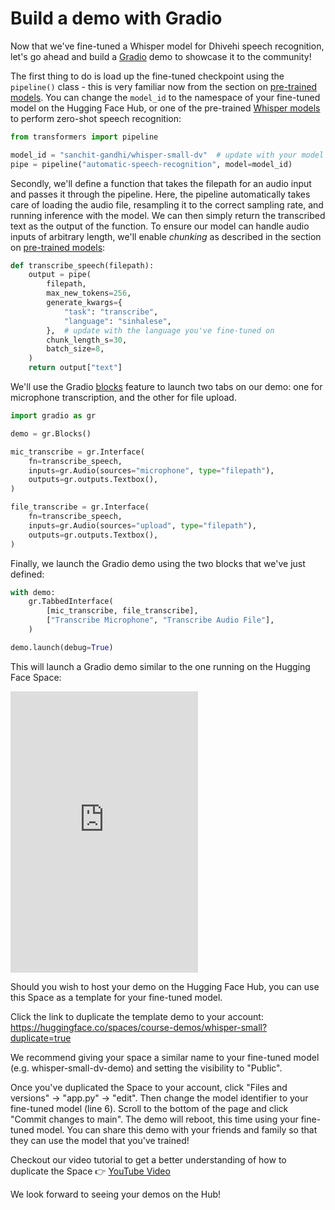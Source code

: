 # Build a demo with Gradio

Now that we've fine-tuned a Whisper model for Dhivehi speech recognition, let's go ahead and build a [Gradio](https://gradio.app)
demo to showcase it to the community!

The first thing to do is load up the fine-tuned checkpoint using the `pipeline()` class - this is very familiar now from 
the section on [pre-trained models](asr_models). You can change the `model_id` to the namespace of your fine-tuned 
model on the Hugging Face Hub, or one of the pre-trained [Whisper models](https://huggingface.co/models?sort=downloads&search=openai%2Fwhisper-) 
to perform zero-shot speech recognition:

```python
from transformers import pipeline

model_id = "sanchit-gandhi/whisper-small-dv"  # update with your model id
pipe = pipeline("automatic-speech-recognition", model=model_id)
```

Secondly, we'll define a function that takes the filepath for an audio input and passes it through the pipeline. Here,
the pipeline automatically takes care of loading the audio file, resampling it to the correct sampling rate, and running
inference with the model. We can then simply return the transcribed text as the output of the function. To ensure our 
model can handle audio inputs of arbitrary length, we'll enable *chunking* as described in the section 
on [pre-trained models](asr_models):

```python
def transcribe_speech(filepath):
    output = pipe(
        filepath,
        max_new_tokens=256,
        generate_kwargs={
            "task": "transcribe",
            "language": "sinhalese",
        },  # update with the language you've fine-tuned on
        chunk_length_s=30,
        batch_size=8,
    )
    return output["text"]
```

We'll use the Gradio [blocks](https://gradio.app/docs/#blocks) feature to launch two tabs on our demo: one for microphone
transcription, and the other for file upload.

```python
import gradio as gr

demo = gr.Blocks()

mic_transcribe = gr.Interface(
    fn=transcribe_speech,
    inputs=gr.Audio(sources="microphone", type="filepath"),
    outputs=gr.outputs.Textbox(),
)

file_transcribe = gr.Interface(
    fn=transcribe_speech,
    inputs=gr.Audio(sources="upload", type="filepath"),
    outputs=gr.outputs.Textbox(),
)
```

Finally, we launch the Gradio demo using the two blocks that we've just defined:

```python
with demo:
    gr.TabbedInterface(
        [mic_transcribe, file_transcribe],
        ["Transcribe Microphone", "Transcribe Audio File"],
    )

demo.launch(debug=True)
```

This will launch a Gradio demo similar to the one running on the Hugging Face Space:

<iframe src="https://course-demos-whisper-small.hf.space" frameBorder="0" height="450" title="Gradio app" class="container p-0 flex-grow space-iframe" allow="accelerometer; ambient-light-sensor; autoplay; battery; camera; document-domain; encrypted-media; fullscreen; geolocation; gyroscope; layout-animations; legacy-image-formats; magnetometer; microphone; midi; oversized-images; payment; picture-in-picture; publickey-credentials-get; sync-xhr; usb; vr ; wake-lock; xr-spatial-tracking" sandbox="allow-forms allow-modals allow-popups allow-popups-to-escape-sandbox allow-same-origin allow-scripts allow-downloads"></iframe>

Should you wish to host your demo on the Hugging Face Hub, you can use this Space as a template for your fine-tuned model.

Click the link to duplicate the template demo to your account: https://huggingface.co/spaces/course-demos/whisper-small?duplicate=true

We recommend giving your space a similar name to your fine-tuned model (e.g. whisper-small-dv-demo) and setting the visibility to "Public".

Once you've duplicated the Space to your account, click "Files and versions" -> "app.py" -> "edit". Then change the
model identifier to your fine-tuned model (line 6). Scroll to the bottom of the page and click "Commit changes to main".
The demo will reboot, this time using your fine-tuned model. You can share this demo with your friends and family so that 
they can use the model that you've trained!

Checkout our video tutorial to get a better understanding of how to duplicate the Space 👉️ [YouTube Video](https://www.youtube.com/watch?v=VQYuvl6-9VE)

We look forward to seeing your demos on the Hub!
